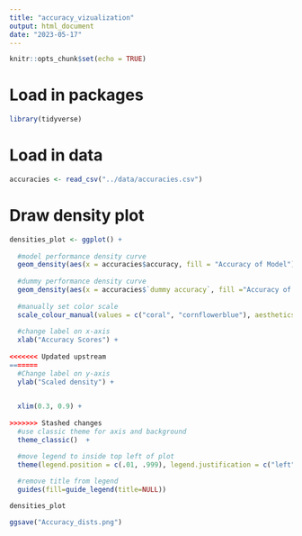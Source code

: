 ```yaml
---
title: "accuracy_vizualization"
output: html_document
date: "2023-05-17"
---
```


```r
knitr::opts_chunk$set(echo = TRUE)
```

# Load in packages
```r
library(tidyverse)
```
# Load in data
```r
accuracies <- read_csv("../data/accuracies.csv")
```
# Draw density plot
```r
densities_plot <- ggplot() +
  
  #model performance density curve 
  geom_density(aes(x = accuracies$accuracy, fill = "Accuracy of Model"), color = "white", alpha = 0.95) +
  
  #dummy performance density curve
  geom_density(aes(x = accuracies$`dummy accuracy`, fill ="Accuracy of Always Predicting\nSuccesfull Replication"), color = "white", alpha = 0.65) + 
  
  #manually set color scale
  scale_colour_manual(values = c("coral", "cornflowerblue"), aesthetics = c("colour", "fill")) +
  
  #change label on x-axis
  xlab("Accuracy Scores") +
  
<<<<<<< Updated upstream
=======
  #Change label on y-axis
  ylab("Scaled density") +
  

  xlim(0.3, 0.9) +
  
>>>>>>> Stashed changes
  #use classic theme for axis and background
  theme_classic()  +

  #move legend to inside top left of plot
  theme(legend.position = c(.01, .999), legend.justification = c("left", "top")) +
  
  #remove title from legend
  guides(fill=guide_legend(title=NULL)) 

densities_plot

ggsave("Accuracy_dists.png")

```

